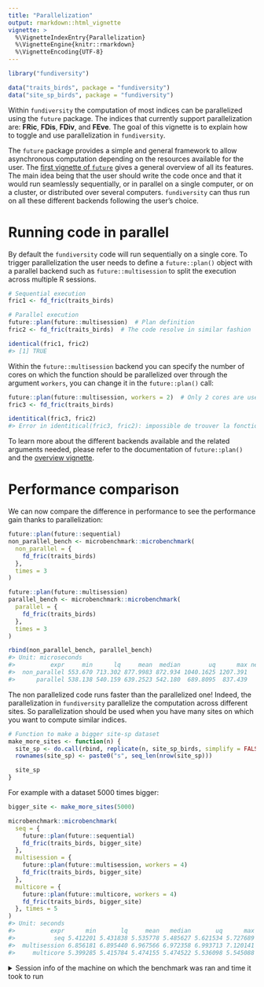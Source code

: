 ```yaml
---
title: "Parallelization"
output: rmarkdown::html_vignette
vignette: >
  %\VignetteIndexEntry{Parallelization}
  %\VignetteEngine{knitr::rmarkdown}
  %\VignetteEncoding{UTF-8}
---
```





```r
library("fundiversity")

data("traits_birds", package = "fundiversity")
data("site_sp_birds", package = "fundiversity")
```

Within `fundiversity` the computation of most indices can be parallelized using the `future` package. The indices that currently support parallelization are: **FRic**, **FDis**, **FDiv**, and **FEve**. The goal of this vignette is to explain how to toggle and use parallelization in `fundiversity`.

The `future` package provides a simple and general framework to allow asynchronous computation depending on the resources available for the user. The [first vignette of `future`](https://cran.r-project.org/web/packages/future/vignettes/future-1-overview.html) gives a general overview of all its features. The main idea being that the user should write the code once and that it would run seamlessly sequentially, or in parallel on a single computer, or on a cluster, or distributed over several computers. `fundiversity` can thus run on all these different backends following the user's choice.


# Running code in parallel

By default the `fundiversity` code will run sequentially on a single core. To trigger parallelization the user needs to define a `future::plan()` object with a parallel backend such as `future::multisession` to split the execution across multiple R sessions.


```r
# Sequential execution
fric1 <- fd_fric(traits_birds)

# Parallel execution
future::plan(future::multisession)  # Plan definition
fric2 <- fd_fric(traits_birds)  # The code resolve in similar fashion

identical(fric1, fric2)
#> [1] TRUE
```

Within the `future::multisession` backend you can specify the number of cores on which the function should be parallelized over through the argument `workers`, you can change it in the `future::plan()` call:


```r
future::plan(future::multisession, workers = 2)  # Only 2 cores are used
fric3 <- fd_fric(traits_birds)

identitical(fric3, fric2)
#> Error in identitical(fric3, fric2): impossible de trouver la fonction "identitical"
```

To learn more about the different backends available and the related arguments needed, please refer to the documentation of `future::plan()` and the [overview vignette](https://cran.r-project.org/web/packages/future/vignettes/future-1-overview.html).


# Performance comparison

We can now compare the difference in performance to see the performance gain thanks to parallelization:


```r
future::plan(future::sequential)
non_parallel_bench <- microbenchmark::microbenchmark(
  non_parallel = {
    fd_fric(traits_birds)
  },
  times = 3
)

future::plan(future::multisession)
parallel_bench <- microbenchmark::microbenchmark(
  parallel = {
    fd_fric(traits_birds)
  },
  times = 3
)

rbind(non_parallel_bench, parallel_bench)
#> Unit: microseconds
#>          expr     min      lq     mean  median        uq      max neval
#>  non_parallel 553.670 713.302 877.9983 872.934 1040.1625 1207.391     3
#>      parallel 538.138 540.159 639.2523 542.180  689.8095  837.439     3
```

The non parallelized code runs faster than the parallelized one! Indeed, the parallelization in `fundiversity` parallelize the computation across different sites. So parallelization should be used when you have many sites on which you want to compute similar indices.


```r
# Function to make a bigger site-sp dataset
make_more_sites <- function(n) {
  site_sp <- do.call(rbind, replicate(n, site_sp_birds, simplify = FALSE))
  rownames(site_sp) <- paste0("s", seq_len(nrow(site_sp)))

  site_sp
}
```

For example with a dataset 5000 times bigger:


```r
bigger_site <- make_more_sites(5000)

microbenchmark::microbenchmark(
  seq = { 
    future::plan(future::sequential) 
    fd_fric(traits_birds, bigger_site) 
  },
  multisession = { 
    future::plan(future::multisession, workers = 4)
    fd_fric(traits_birds, bigger_site) 
  },
  multicore = { 
    future::plan(future::multicore, workers = 4) 
    fd_fric(traits_birds, bigger_site) 
  }, times = 5
)
#> Unit: seconds
#>          expr      min       lq     mean   median       uq      max neval
#>           seq 5.412201 5.431838 5.535778 5.485627 5.621534 5.727689     5
#>  multisession 6.856181 6.895440 6.967566 6.972358 6.993713 7.120141     5
#>     multicore 5.399285 5.415784 5.474155 5.474522 5.536098 5.545088     5
```

<details>
<summary>Session info of the machine on which the benchmark was ran and time it took to run</summary>


```
#>  seconds needed to generate this document: 97.182 sec elapsed
#> ─ Session info ──────────────────────────────────────────────────────────────────────────────────────────────────────────
#>  setting  value                       
#>  version  R version 4.0.3 (2020-10-10)
#>  os       macOS High Sierra 10.13.6   
#>  system   x86_64, darwin17.0          
#>  ui       RStudio                     
#>  language (EN)                        
#>  collate  fr_FR.UTF-8                 
#>  ctype    fr_FR.UTF-8                 
#>  tz       Europe/Paris                
#>  date     2021-03-24                  
#> 
#> ─ Packages ──────────────────────────────────────────────────────────────────────────────────────────────────────────────
#>  package        * version date       lib source        
#>  abind            1.4-5   2016-07-21 [1] CRAN (R 4.0.2)
#>  assertthat       0.2.1   2019-03-21 [1] CRAN (R 4.0.2)
#>  cachem           1.0.4   2021-02-13 [1] CRAN (R 4.0.3)
#>  cli              2.3.1   2021-02-23 [1] CRAN (R 4.0.3)
#>  codetools        0.2-18  2020-11-04 [1] CRAN (R 4.0.2)
#>  colorspace       2.0-0   2020-11-11 [1] CRAN (R 4.0.2)
#>  crayon           1.4.1   2021-02-08 [1] CRAN (R 4.0.3)
#>  DBI              1.1.1   2021-01-15 [1] CRAN (R 4.0.2)
#>  digest           0.6.27  2020-10-24 [1] CRAN (R 4.0.2)
#>  dplyr            1.0.5   2021-03-05 [1] CRAN (R 4.0.3)
#>  ellipsis         0.3.1   2020-05-15 [1] CRAN (R 4.0.2)
#>  evaluate         0.14    2019-05-28 [1] CRAN (R 4.0.1)
#>  fansi            0.4.2   2021-01-15 [1] CRAN (R 4.0.2)
#>  fastmap          1.1.0   2021-01-25 [1] CRAN (R 4.0.3)
#>  fundiversity   * 0.0.2   2021-02-24 [1] local         
#>  future           1.21.0  2020-12-10 [1] CRAN (R 4.0.3)
#>  generics         0.1.0   2020-10-31 [1] CRAN (R 4.0.2)
#>  geometry         0.4.5   2019-12-04 [1] CRAN (R 4.0.2)
#>  ggplot2          3.3.3   2020-12-30 [1] CRAN (R 4.0.2)
#>  globals          0.14.0  2020-11-22 [1] CRAN (R 4.0.3)
#>  glue             1.4.2   2020-08-27 [1] CRAN (R 4.0.2)
#>  gtable           0.3.0   2019-03-25 [1] CRAN (R 4.0.2)
#>  htmltools        0.5.1.1 2021-01-22 [1] CRAN (R 4.0.3)
#>  knitr            1.31    2021-01-27 [1] CRAN (R 4.0.3)
#>  lattice          0.20-41 2020-04-02 [1] CRAN (R 4.0.3)
#>  lifecycle        1.0.0   2021-02-15 [1] CRAN (R 4.0.3)
#>  listenv          0.8.0   2019-12-05 [1] CRAN (R 4.0.2)
#>  magic            1.5-9   2018-09-17 [1] CRAN (R 4.0.2)
#>  magrittr         2.0.1   2020-11-17 [1] CRAN (R 4.0.2)
#>  Matrix           1.3-2   2021-01-06 [1] CRAN (R 4.0.3)
#>  memoise          2.0.0   2021-01-26 [1] CRAN (R 4.0.3)
#>  microbenchmark   1.4-7   2019-09-24 [1] CRAN (R 4.0.2)
#>  munsell          0.5.0   2018-06-12 [1] CRAN (R 4.0.2)
#>  parallelly       1.24.0  2021-03-14 [1] CRAN (R 4.0.3)
#>  pillar           1.5.1   2021-03-05 [1] CRAN (R 4.0.3)
#>  pkgconfig        2.0.3   2019-09-22 [1] CRAN (R 4.0.2)
#>  purrr            0.3.4   2020-04-17 [1] CRAN (R 4.0.2)
#>  R6               2.5.0   2020-10-28 [1] CRAN (R 4.0.2)
#>  Rcpp             1.0.6   2021-01-15 [1] CRAN (R 4.0.2)
#>  rlang            0.4.10  2020-12-30 [1] CRAN (R 4.0.2)
#>  rmarkdown        2.7     2021-02-19 [1] CRAN (R 4.0.3)
#>  scales           1.1.1   2020-05-11 [1] CRAN (R 4.0.2)
#>  sessioninfo      1.1.1   2018-11-05 [1] CRAN (R 4.0.2)
#>  stringi          1.5.3   2020-09-09 [1] CRAN (R 4.0.2)
#>  stringr          1.4.0   2019-02-10 [1] CRAN (R 4.0.2)
#>  tibble           3.1.0   2021-02-25 [1] CRAN (R 4.0.3)
#>  tictoc           1.0     2014-06-17 [1] CRAN (R 4.0.2)
#>  tidyselect       1.1.0   2020-05-11 [1] CRAN (R 4.0.2)
#>  utf8             1.2.1   2021-03-12 [1] CRAN (R 4.0.2)
#>  vctrs            0.3.6   2020-12-17 [1] CRAN (R 4.0.3)
#>  withr            2.4.1   2021-01-26 [1] CRAN (R 4.0.3)
#>  xfun             0.22    2021-03-11 [1] CRAN (R 4.0.2)
#>  yaml             2.2.1   2020-02-01 [1] CRAN (R 4.0.2)
#> 
#> [1] /Library/Frameworks/R.framework/Versions/4.0/Resources/library
```

</details>
